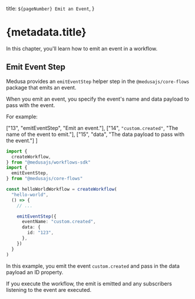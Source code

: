   title: `${pageNumber} Emit an Event`,
}

# {metadata.title}

In this chapter, you'll learn how to emit an event in a workflow.

## Emit Event Step

Medusa provides an `emitEventStep` helper step in the `@medusajs/core-flows` package that emits an event.

When you emit an event, you specify the event's name and data payload to pass with the event.

For example:

  ["13", "emitEventStep", "Emit an event."],
  ["14", `"custom.created"`, "The name of the event to emit."],
  ["15", "data", "The data payload to pass with the event."]
]

```ts highlights={highlights}
import { 
  createWorkflow,
} from "@medusajs/workflows-sdk"
import {
  emitEventStep,
} from "@medusajs/core-flows"

const helloWorldWorkflow = createWorkflow(
  "hello-world",
  () => {
    // ...

    emitEventStep({
      eventName: "custom.created",
      data: {
        id: "123",
      },
    })
  }
)
```

In this example, you emit the event `custom.created` and pass in the data payload an ID property.

If you execute the workflow, the emit is emitted and any subscribers listening to the event are executed.

